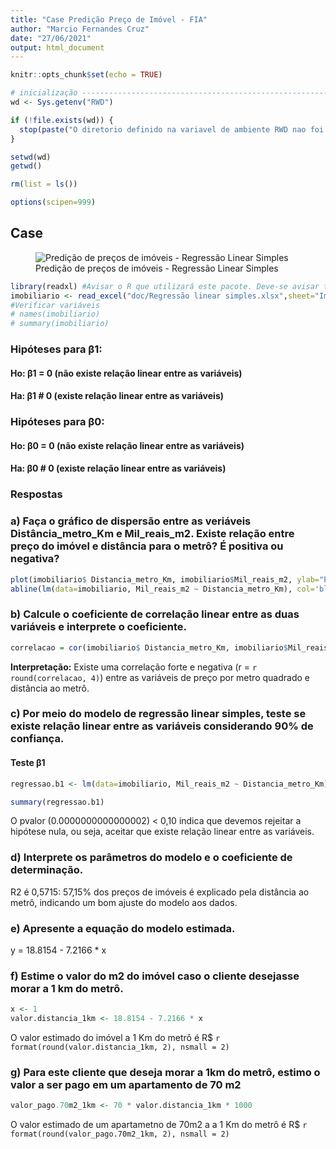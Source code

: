 ```yaml
---
title: "Case Predição Preço de Imóvel - FIA"
author: "Marcio Fernandes Cruz"
date: "27/06/2021"
output: html_document
---
```


```r
knitr::opts_chunk$set(echo = TRUE)

# inicialização -----------------------------------------------------------
wd <- Sys.getenv("RWD")

if (!file.exists(wd)) {
  stop(paste("O diretorio definido na variavel de ambiente RWD nao foi encontrado",wd, sep="="))
} 

setwd(wd)
getwd()

rm(list = ls())

options(scipen=999)
```

## Case

![Predição de preços de imóveis - Regressão Linear Simples](img/casepredicaoprecoimovel.jpg)

```r
library(readxl) #Avisar o R que utilizará este pacote. Deve-se avisar toda vez que abrir o R
imobiliario <- read_excel("doc/Regressão linear simples.xlsx",sheet="Imobiliario" ) #Função que lê o arquivo xls e salva em uma base de dados R 
#Verificar variáveis
# names(imobiliario)
# summary(imobiliario)
```

### Hipóteses para β1:
#### Ho: β1 = 0 (não existe relação linear entre as variáveis)
#### Ha: β1 # 0 (existe relação linear entre as variáveis)

### Hipóteses para β0:
#### Ho: β0 = 0 (não existe relação linear entre as variáveis)
#### Ha: β0 # 0 (existe relação linear entre as variáveis)


### Respostas


### a) Faça o gráfico de dispersão entre as veriáveis Distância_metro_Km e Mil_reais_m2. Existe relação entre preço do imóvel e distância para o metrô? É positiva ou negativa?
```r
plot(imobiliario$ Distancia_metro_Km, imobiliario$Mil_reais_m2, ylab="Preço (Mil R$/m2)", xlab="Distância (km)", col='darkturquoise', xlim = c(0,3), ylim = c(0,20))
abline(lm(data=imobiliario, Mil_reais_m2 ~ Distancia_metro_Km), col='blue')
```

### b) Calcule o coeficiente de correlação linear entre as duas variáveis e interprete o coeficiente.
```r
correlacao = cor(imobiliario$ Distancia_metro_Km, imobiliario$Mil_reais_m2)
```
**Interpretação:** Existe uma correlação forte e negativa (r = `r round(correlacao, 4)`) entre as variáveis de preço por metro quadrado e distância ao metrô.

### c) Por meio do modelo de regressão linear simples, teste se existe relação linear entre as variáveis considerando 90% de confiança.
#### Teste β1
```r
regressao.b1 <- lm(data=imobiliario, Mil_reais_m2 ~ Distancia_metro_Km)

summary(regressao.b1)

```
O pvalor (0.0000000000000002) < 0,10 indica que devemos rejeitar a hipótese nula, ou seja, aceitar que existe relação linear entre as variáveis.

### d) Interprete os parâmetros do modelo e o coeficiente de determinação.
R2 é 0,5715: 57,15% dos preços de imóveis é explicado pela distância ao metrô, indicando um bom ajuste do modelo aos dados.

### e) Apresente a equação do modelo estimada.
y = 18.8154 - 7.2166 * x

### f) Estime o valor do m2 do imóvel caso o cliente desejasse morar a 1 km do metrô.
```r
x <- 1
valor.distancia_1km <- 18.8154 - 7.2166 * x
```
O valor estimado do imóvel a 1 Km do metrô é R$ `r format(round(valor.distancia_1km, 2), nsmall = 2)`

### g) Para este cliente que deseja morar a 1km do metrô, estimo o valor a ser pago em um apartamento de 70 m2
```r
valor_pago.70m2_1km <- 70 * valor.distancia_1km * 1000
```
O valor estimado de um apartametno de 70m2 a  a 1 Km do metrô é R$ `r format(round(valor_pago.70m2_1km, 2), nsmall = 2)`


